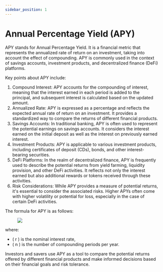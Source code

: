 ```yaml
---
sidebar_position: 1
---
```


# Annual Percentage Yield (APY)

APY stands for Annual Percentage Yield. It is a financial metric that represents the annualized rate of return on an investment, taking into account the effect of compounding. APY is commonly used in the context of savings accounts, investment products, and decentralized finance (DeFi) platforms.

Key points about APY include:

1. Compound Interest: APY accounts for the compounding of interest, meaning that the interest earned in each period is added to the principal, and subsequent interest is calculated based on the updated amount.
2. Annualized Rate: APY is expressed as a percentage and reflects the expected annual rate of return on an investment. It provides a standardized way to compare the returns of different financial products.
3. Savings Accounts: In traditional banking, APY is often used to represent the potential earnings on savings accounts. It considers the interest earned on the initial deposit as well as the interest on previously earned interest.
4. Investment Products: APY is applicable to various investment products, including certificates of deposit (CDs), bonds, and other interest-bearing securities.
5. DeFi Platforms: In the realm of decentralized finance, APY is frequently used to describe the potential returns from yield farming, liquidity provision, and other DeFi activities. It reflects not only the interest earned but also additional rewards or tokens received through these activities.
6. Risk Considerations: While APY provides a measure of potential returns, it's essential to consider the associated risks. Higher APYs often come with higher volatility or potential for loss, especially in the case of certain DeFi activities.

The formula for APY is as follows:

<figure style={{ textAlign: "left" }}>
  <img src={require("@site/static/img/glossary/apy-1.webp").default} />
</figure>

where:

- ( r ) is the nominal interest rate,
- ( n ) is the number of compounding periods per year.

Investors and savers use APY as a tool to compare the potential returns offered by different financial products and make informed decisions based on their financial goals and risk tolerance.
